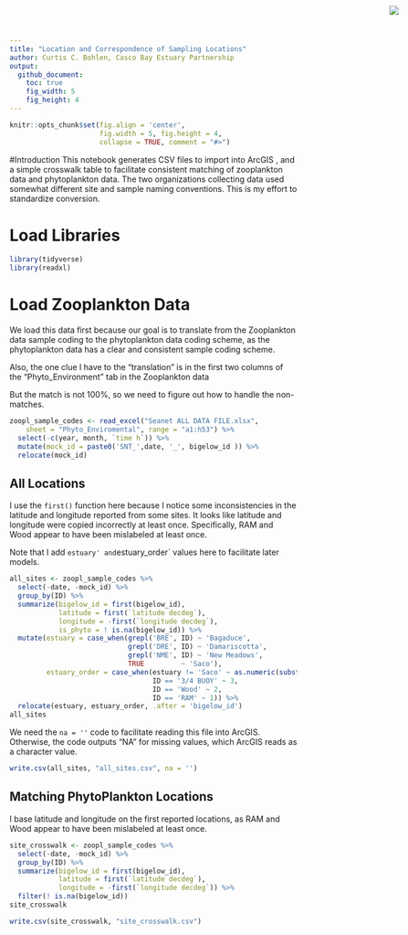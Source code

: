 ```yaml
---
title: "Location and Correspondence of Sampling Locations"
author: Curtis C. Bohlen, Casco Bay Estuary Partnership
output:
  github_document:
    toc: true
    fig_width: 5
    fig_height: 4
---
```

<img
    src="https://www.cascobayestuary.org/wp-content/uploads/2014/04/logo_sm.jpg"
    style="position:absolute;top:10px;right:50px;" />

```r
knitr::opts_chunk$set(fig.align = 'center',
                      fig.width = 5, fig.height = 4,
                      collapse = TRUE, comment = "#>")
```

#Introduction
This notebook generates CSV files to import into ArcGIS , and a simple crosswalk
table to facilitate consistent matching of zooplankton data and phytoplankton
data. The two organizations collecting data used somewhat different site and
sample naming conventions. This is my effort to standardize conversion.

# Load Libraries
```r
library(tidyverse)
library(readxl)
```

# Load Zooplankton Data
We load this data first because our goal is to translate from the Zooplankton
data sample coding to the phytoplankton data coding scheme, as the phytoplankton 
data has a clear and consistent sample coding scheme.  

Also, the one clue I have to the "translation" is in the first two columns of 
the "Phyto_Environment" tab in the Zooplankton data

But the match is not 100%, so we need to figure out how to handle the 
non-matches.

```r
zoopl_sample_codes <- read_excel("Seanet ALL DATA FILE.xlsx", 
    sheet = "Phyto_Enviromental", range = "a1:h53") %>%
  select(-c(year, month, `time h`)) %>%
  mutate(mock_id = paste0('SNT_',date, '_', bigelow_id )) %>%
  relocate(mock_id)
```

## All Locations
I use the `first()` function here because I notice some inconsistencies in the 
latitude and longitude reported from some sites.  It looks like latitude and 
longitude were copied incorrectly at least once. Specifically, RAM and Wood
appear to have been mislabeled at least once.

Note that I add `estuary' and `estuary_order` values here to facilitate later 
models.  

```r
all_sites <- zoopl_sample_codes %>%
  select(-date, -mock_id) %>%
  group_by(ID) %>%
  summarize(bigelow_id = first(bigelow_id),
            latitude = first(`latitude decdeg`),
            longitude = -first(`longitude decdeg`),
            is_phyto = ! is.na(bigelow_id)) %>%
  mutate(estuary = case_when(grepl('BRE', ID) ~ 'Bagaduce',
                             grepl('DRE', ID) ~ 'Damariscotta',
                             grepl('NME', ID) ~ 'New Meadows',
                             TRUE         ~ 'Saco'),
         estuary_order = case_when(estuary != 'Saco' ~ as.numeric(substr(ID, nchar(ID), nchar(ID))),
                                   ID == '3/4 BUOY' ~ 3,
                                   ID == 'Wood' ~ 2,
                                   ID == 'RAM' ~ 1)) %>%
  relocate(estuary, estuary_order, .after = 'bigelow_id') 
all_sites
```

We need the `na = ''` code to facilitate reading this file into ArcGIS. 
Otherwise, the code outputs "NA" for missing values, which ArcGIS reads as 
a character value.

```r
write.csv(all_sites, "all_sites.csv", na = '')
```

## Matching PhytoPlankton Locations
I base latitude and longitude on the first reported locations, as RAM and Wood
appear to have been mislabeled at least once.

```r
site_crosswalk <- zoopl_sample_codes %>%
  select(-date, -mock_id) %>%
  group_by(ID) %>%
  summarize(bigelow_id = first(bigelow_id),
            latitude = first(`latitude decdeg`),
            longitude = -first(`longitude decdeg`)) %>%
  filter(! is.na(bigelow_id))
site_crosswalk
```

```r
write.csv(site_crosswalk, "site_crosswalk.csv")
```

